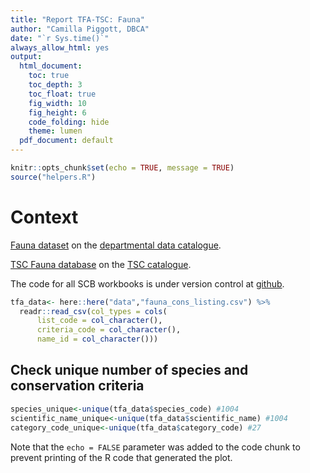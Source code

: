 ```yaml
---
title: "Report TFA-TSC: Fauna"
author: "Camilla Piggott, DBCA"
date: "`r Sys.time()`"
always_allow_html: yes
output:
  html_document:
    toc: true
    toc_depth: 3
    toc_float: true
    fig_width: 10
    fig_height: 6
    code_folding: hide
    theme: lumen
  pdf_document: default
---
```


```r
knitr::opts_chunk$set(echo = TRUE, message = TRUE)
source("helpers.R")
```

# Context
[Fauna dataset](https://data.dpaw.wa.gov.au/dataset/threatened-and-priority-fauna-database) 
on the [departmental data catalogue](https://data.dpaw.wa.gov.au/).

[TSC Fauna database](https://tsc.dbca.wa.gov.au/species/?paraphyletic_groups=20&is_terminal_taxon=true) 
on the [TSC catalogue](https://tsc.dbca.wa.gov.au/).

The code for all SCB workbooks is under version control at [github](https://github.com/dbca-wa/scarab-scripts).

```r
tfa_data<- here::here("data","fauna_cons_listing.csv") %>%
  readr::read_csv(col_types = cols(
      list_code = col_character(),
      criteria_code = col_character(),
      name_id = col_character()))
```

##  Check unique number of species and conservation criteria

```r
species_unique<-unique(tfa_data$species_code) #1004
scientific_name_unique<-unique(tfa_data$scientific_name) #1004
category_code_unique<-unique(tfa_data$category_code) #27
```

Note that the `echo = FALSE` parameter was added to the code chunk to prevent printing of the R code that generated the plot.
